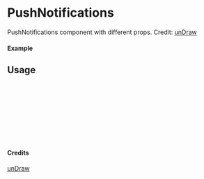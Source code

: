 
<Meta of={PushNotifications} title="unDraw/PushNotifications" />

# PushNotifications

PushNotifications component with different props.
Credit: [unDraw](https://undraw.co/illustrations)

#### Example

<Canvas of={PushNotifications.Primary} />

## Usage

```ts
import { PushNotifications } from "yadl-ui";

const Example = () => {
  return (
      <PushNotifications />
  );
};

export default Example;
```

#### Credits
[unDraw](https://undraw.co/illustrations)

